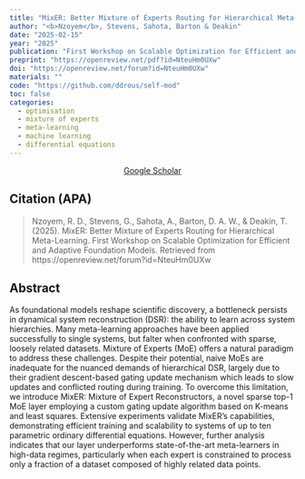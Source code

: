 ```yaml
---
title: "MixER: Better Mixture of Experts Routing for Hierarchical Meta-Learning"
author: "<b>Nzoyem</b>, Stevens, Sahota, Barton & Deakin"
date: "2025-02-15"
year: "2025"
publication: "First Workshop on Scalable Optimization for Efficient and Adaptive Foundation Models @ ICLR"
preprint: "https://openreview.net/pdf?id=NteuHm0UXw"
doi: "https://openreview.net/forum?id=NteuHm0UXw"
materials: ""
code: "https://github.com/ddrous/self-mod"
toc: false
categories:
  - optimisation
  - mixture of experts
  - meta-learning
  - machine learning
  - differential equations
---
```


```{=html}
<center> <a href="https://scholar.google.com/citations?view_op=view_citation&hl=en&user=80GLOSUAAAAJ&citation_for_view=80GLOSUAAAAJ:4DMP91E08xMC" target="_blank" class="btn btn-primary rounded-pill"> Google Scholar </a> </center>
```


## Citation (APA)

> Nzoyem, R. D., Stevens, G., Sahota, A., Barton, D. A. W., & Deakin, T. (2025). MixER: Better Mixture of Experts Routing for Hierarchical Meta-Learning. First Workshop on Scalable Optimization for Efficient and Adaptive Foundation Models. Retrieved from https://openreview.net/forum?id=NteuHm0UXw


## Abstract

As foundational models reshape scientific discovery, a bottleneck persists in dynamical system reconstruction (DSR): the ability to learn across system hierarchies. Many meta-learning approaches have been applied successfully to single systems, but falter when confronted with sparse, loosely related datasets. Mixture of Experts (MoE) offers a natural paradigm to address these challenges. Despite their potential, naive MoEs are inadequate for the nuanced demands of hierarchical DSR, largely due to their gradient descent-based gating update mechanism which leads to slow updates and conflicted routing during training. To overcome this limitation, we introduce MixER: Mixture of Expert Reconstructors, a novel sparse top-1 MoE layer employing a custom gating update algorithm based on K-means and least squares. Extensive experiments validate MixER’s capabilities, demonstrating efficient training and scalability to systems of up to ten parametric ordinary differential equations. However, further analysis indicates that our layer underperforms state-of-the-art meta-learners in high-data regimes, particularly when each expert is constrained to process only a fraction of a dataset composed of highly related data points.
